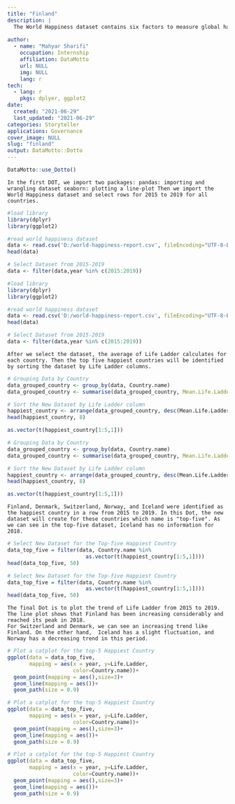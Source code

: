 ```yaml
---
title: "Finland"
description: |
  The World Happiness dataset contains six factors to measure global happiness: life expectancy, economics, social support, absence of corruption, freedom, and generosity. These factors were reported for 166 countries around the world from 2005 to 2020. In this Dotto, we want to find the top five happiest countries then plot the happiness rate for these countries from 2015 to 2019.
  
author:
  - name: "Mahyar Sharifi"
    occupation: Internship
    affiliation: DataMotto
    url: NULL
    img: NULL
    lang: r
tech:
  - lang: r
    pkgs: dplyer, ggplot2
date:
  created: "2021-06-29"
  last_updated: "2021-06-29"
categories: Storyteller
applications: Governance
cover_image: NULL
slug: "finland"
output: DataMotto::Dotto
---
```


```r
DataMotto::use_Dotto()
```

<!-- Dot 1, lang: r ------------------------------------------------>

```block
In the first DOT, we import two packages: pandas: importing and wrangling dataset seaborn: plotting a line-plot Then we import the World Happiness dataset and select rows for 2015 to 2019 for all countries.

```

```r
#load library
library(dplyr)
library(ggplot2)

#read world happiness dataset
data <- read.csv('D:/world-happiness-report.csv', fileEncoding="UTF-8-BOM")
head(data)

# Select Dataset from 2015-2019
data <- filter(data,year %in% c(2015:2019))

```

```r
#load library
library(dplyr)
library(ggplot2)

#read world happiness dataset
data <- read.csv('D:/world-happiness-report.csv', fileEncoding="UTF-8-BOM")
head(data)

# Select Dataset from 2015-2019
data <- filter(data,year %in% c(2015:2019))


```

```block
After we select the dataset, the average of Life Ladder calculates for each country. Then the top five happiest countries will be identified by sorting the dataset by Life Ladder columns.

```

```r
# Grouping Data by Country
data_grouped_country <- group_by(data, Country.name)
data_grouped_country <- summarise(data_grouped_country, Mean.Life.Ladder = mean(Life.Ladder))

# Sort the New Dataset by Life Ladder column
happiest_country <- arrange(data_grouped_country, desc(Mean.Life.Ladder))
head(happiest_country, 8)

as.vector(t(happiest_country[1:5,1]))

```

```r
# Grouping Data by Country
data_grouped_country <- group_by(data, Country.name)
data_grouped_country <- summarise(data_grouped_country, Mean.Life.Ladder = mean(Life.Ladder))

# Sort the New Dataset by Life Ladder column
happiest_country <- arrange(data_grouped_country, desc(Mean.Life.Ladder))
head(happiest_country, 8)

as.vector(t(happiest_country[1:5,1]))

```

```block
Finland, Denmark, Switzerland, Norway, and Iceland were identified as the happiest country in a row from 2015 to 2019. In this Dot, the new dataset will create for these countries which name is "top-five". As we can see in the top-five dataset, Iceland has no information for 2018.

```

```r
# Select New Dataset for the Top-five Happiest Country
data_top_five = filter(data, Country.name %in% 
                         as.vector(t(happiest_country[1:5,1])))
head(data_top_five, 50)

```

```r
# Select New Dataset for the Top-five Happiest Country
data_top_five = filter(data, Country.name %in% 
                         as.vector(t(happiest_country[1:5,1])))
head(data_top_five, 50)

```

```block
The final Dot is to plot the trend of Life Ladder from 2015 to 2019. 
The line plot shows that Finland has been increasing considerably and reached its peak in 2018.
For Switzerland and Denmark, we can see an increasing trend like Finland. On the other hand,  Iceland has a slight fluctuation, and  Norway has a decreasing trend in this period.

```

```r
# Plot a catplot for the top-5 Happiest Country
ggplot(data = data_top_five,
       mapping = aes(x = year, y=Life.Ladder, 
                     color=Country.name))+
  geom_point(mapping = aes(),size=3)+
  geom_line(mapping = aes())+
  geom_path(size = 0.9)

```

```r
# Plot a catplot for the top-5 Happiest Country
ggplot(data = data_top_five,
       mapping = aes(x = year, y=Life.Ladder, 
                     color=Country.name))+
  geom_point(mapping = aes(),size=3)+
  geom_line(mapping = aes())+
  geom_path(size = 0.9)

# Plot a catplot for the top-5 Happiest Country
ggplot(data = data_top_five,
       mapping = aes(x = year, y=Life.Ladder, 
                     color=Country.name))+
  geom_point(mapping = aes(),size=3)+
  geom_line(mapping = aes())+
  geom_path(size = 0.9)

```


